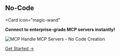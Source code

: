 ## No-Code
<Card
  icon="magic-wand"
>
  **Connect to enterprise-grade MCP servers instantly!**

  ![MCP Handle MCP Servers - No Code Creation](/images/mcp-server.png)
  
  
  [Get Started →](https://www.mcp-handle.dev/home/mcp-servers)
</Card>
